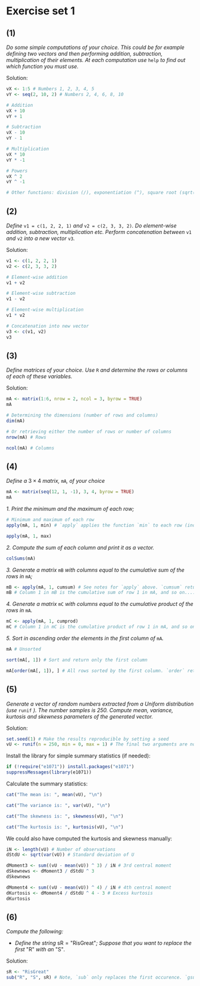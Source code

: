 # Exercise set 1

## **(1)**

*Do some simple computations of your choice. This could be for example defining two vectors and then performing addition, subtraction, multiplication of their elements. At each computation use* `help` *to find out which function you must use.*

Solution:

```r
vX <- 1:5 # Numbers 1, 2, 3, 4, 5
vY <- seq(2, 10, 2) # Numbers 2, 4, 6, 8, 10

# Addition
vX + 10
vY + 1

# Subtraction
vX - 10
vY - 1

# Multiplication
vX * 10
vY * -1

# Powers
vX ^ 2
vY ^ -1

# Other functions: division (/), exponentiation (^), square root (sqrt())...
```

## **(2)**

*Define* `v1 = c(1, 2, 2, 1)` *and* `v2 = c(2, 3, 3, 2)`*. Do element-wise addition, subtraction, multiplication etc. Perform concatenation between* `v1` *and* `v2` *into a new vector* `v3`*.*

Solution:

```r
v1 <- c(1, 2, 2, 1)
v2 <- c(2, 3, 3, 2)

# Element-wise addition
v1 + v2

# Element-wise subtraction
v1 - v2

# Element-wise multiplication
v1 * v2

# Concatenation into new vector
v3 <- c(v1, v2)
v3
```

## **(3)**

*Define matrices of your choice. Use* `R` *and determine the rows or columns of each of these variables.*

Solution:

```r
mA <- matrix(1:6, nrow = 2, ncol = 3, byrow = TRUE)
mA

# Determining the dimensions (number of rows and columns)
dim(mA)

# Or retrieving either the number of rows or number of columns
nrow(mA) # Rows

ncol(mA) # Columns
```

## **(4)**

*Define a* $3 \times 4$ *matrix,* `mA`*, of your choice*

```r
mA <- matrix(seq(12, 1, -1), 3, 4, byrow = TRUE)
mA
```

*1. Print the minimum and the maximum of each row;*
  
```r
# Minimum and maximum of each row
apply(mA, 1, min) # `apply` applies the function `min` to each row (indicated by 1)

apply(mA, 1, max)
```

*2. Compute the sum of each column and print it as a vector.*

```r
colSums(mA)
```

*3. Generate a matrix* `mB` *with columns equal to the cumulative sum of the rows in* `mA`*;*

```r
mB <- apply(mA, 1, cumsum) # See notes for `apply` above. `cumsum` returns the cumulative sum.
mB # Column 1 in mB is the cumulative sum of row 1 in mA, and so on....
```

*4. Generate a matrix* `mC` *with columns equal to the cumulative product of the rows in* `mA`*.*

```r
mC <- apply(mA, 1, cumprod)
mC # Column 1 in mC is the cumulative product of row 1 in mA, and so on....
```

*5. Sort in ascending order the elements in the first column of* `mA`*.*

```r
mA # Unsorted

sort(mA[, 1]) # Sort and return only the first column

mA[order(mA[, 1]), ] # All rows sorted by the first column. `order` returns a permutation that rearranges its first argument into the correct order. Ascending order is the default.
```

## **(5)**

*Generate a vector of random numbers extracted from a Uniform distribution (use *`runif` *). The number samples is 250. Compute mean, variance, kurtosis and skewness parameters of the generated vector.*

Solution:

```r
set.seed(1) # Make the results reproducible by setting a seed
vU <- runif(n = 250, min = 0, max = 1) # The final two arguments are not necessary as they are the default values
```

Install the library for simple summary statistics (if needed):

```r
if (!require("e1071")) install.packages("e1071")
suppressMessages(library(e1071))
```

Calculate the summary statistics:

```r
cat("The mean is: ", mean(vU), "\n")

cat("The variance is: ", var(vU), "\n")

cat("The skewness is: ", skewness(vU), "\n")

cat("The kurtosis is: ", kurtosis(vU), "\n")

```

We could also have computed the kurtosis and skewness manually:

```r
iN <- length(vU) # Number of observations
dStdU <- sqrt(var(vU)) # Standard deviation of U

dMoment3 <- sum((vU - mean(vU)) ^ 3) / iN # 3rd central moment
dSkewnews <- dMoment3 / dStdU ^ 3
dSkewnews

dMoment4 <- sum((vU - mean(vU)) ^ 4) / iN # 4th central moment
dKurtosis <- dMoment4 / dStdU ^ 4 - 3 # Excess kurtosis
dKurtosis
```

## **(6)**

*Compute the following:*

* *Define the string* $\text{sR} = \text{"RisGreat"}$*; Suppose that you want to replace the first* $\text{"R"}$ *with an* $\text{"S"}$*.*

Solution:

```r
sR <- "RisGreat"
sub("R", "S", sR) # Note, `sub` only replaces the first occurence. `gsub` replaces all.
```

